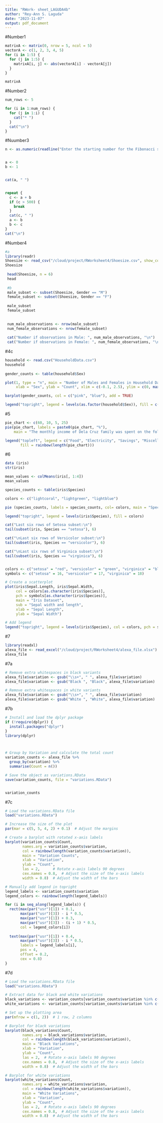 ```yaml
---
title: "RWork- sheet_LAGUDA4b"
author: "Rey-Ann S. Laguda"
date: "2023-11-07"
output: pdf_document
---
```

#Number1
``` r
matrixA <- matrix(0, nrow = 5, ncol = 5)
vectorA <- c(1, 2, 3, 4, 5)
for (i in 1:5) {
  for (j in 1:5) {
    matrixA[i, j] <- abs(vectorA[i] - vectorA[j])
  }
}

matrixA

```

#Number2
``` r
num_rows <- 5

for (i in 1:num_rows) {
  for (j in 1:i) {
    cat("* ")
  }
  cat("\n")
}


```

#Nuumber3
``` r

n <- as.numeric(readline("Enter the starting number for the Fibonacci sequence: "))


a <- 0
b <- 1


cat(a, " ")


repeat {
  c <- a + b
  if (c > 500) {
    break
  }
  cat(c, " ")
  a <- b
  b <- c
}
cat("\n")

```

#Number4
``` r
#a
library(readr)
Shoesize <- read_csv("/cloud/project/RWorksheet4/Shoesize.csv", show_col_types = FALSE)
Shoesize
 
 head(Shoesize, n = 6)
 head
 
 #b
 male_subset <- subset(Shoesize, Gender == "M")
 female_subset <- subset(Shoesize, Gender == "F")
 
 male_subset
 female_subset
 
 
 num_male_observations <- nrow(male_subset)
 num_female_observations <- nrow(female_subset)
 
 cat("Number if observations in Male: ", num_male_observations, "\n")
 cat("Number if observations in Female: ", num_female_observations, "\n")
```

#4c
``` r
household <- read.csv("HouseholdData.csv")
household
 
gender_counts <- table(household$Sex)

plot(1, type = "n", main = "Number of Males and Females in Household Data",
     xlab = "Sex", ylab = "Count", xlim = c(-0.1, 2.5), ylim = c(0, max(gender_counts)))

barplot(gender_counts, col = c("pink", "blue"), add = TRUE)

legend("topright", legend = levels(as.factor(household$Sex)), fill = c("pink", "blue"))
```

#5
``` r
pie_chart <- c(60, 10, 5, 25)
pie(pie_chart, labels = paste0(pie_chart, "%"),
    main = "The monthly income of Dela Cruz family was spent on the following: ", col = rainbow(length(pie_chart)))

legend("topleft", legend = c("Food", "Electricity", "Savings", "Miscellaneous"),
       fill = rainbow(length(pie_chart)))

```

#6 
``` r
data (iris)
str(iris)

mean_values <- colMeans(iris[, 1:4])
mean_values

species_counts <- table(iris$Species)

colors <- c("lightcoral", "lightgreen", "lightblue")

pie (species_counts, labels = species_counts, col= colors, main = "Species Distribution")

legend("topright", legend = levels(iris$Species), fill = colors)

cat("Last six rows of Setosa subset:\n")
tail(subset(iris, Species == "setosa"), 6)

cat("\nLast six rows of Versicolor subset:\n")
tail(subset(iris, Species == "versicolor"), 6)

cat("\nLast six rows of Virginica subset:\n")
tail(subset(iris, Species == "virginica"), 6)


colors <- c("setosa" = "red", "versicolor" = "green", "virginica" = "blue")
symbols <- c("setosa" = 16, "versicolor" = 17, "virginica" = 18)

# Create a scatterplot
plot(iris$Sepal.Length, iris$Sepal.Width,
     col = colors[as.character(iris$Species)],
     pch = symbols[as.character(iris$Species)],
     main = "Iris Dataset",
     sub = "Sepal width and length",
     xlab = "Sepal Length",
     ylab = "Sepal Width")

# Add legend
legend("topright", legend = levels(iris$Species), col = colors, pch = symbols)
```

#7

``` r
library(readxl)
alexa_file <- read_excel("/cloud/project/RWorksheet4/alexa_file.xlsx")
alexa_file
```

#7a
```r

# Remove extra whitespaces in black variants
alexa_file$variation <- gsub("\\s+", " ", alexa_file$variation)
alexa_file$variation <- gsub("Black ", "Black", alexa_file$variation)

# Remove extra whitespaces in white variants
alexa_file$variation <- gsub("\\s+", " ", alexa_file$variation)
alexa_file$variation <- gsub("White ", "White", alexa_file$variation)

```

#7b
``` r
# Install and load the dplyr package
if (!require(dplyr)) {
  install.packages("dplyr")
}
library(dplyr)



# Group by Variation and calculate the total count
variation_counts <- alexa_file %>%
  group_by(variation) %>%
  summarise(Count = n())

# Save the object as variations.RData
save(variation_counts, file = "variations.RData")


variation_counts

```

#7c
``` r
# Load the variations.RData file
load("variations.RData")

# Increase the size of the plot
par(mar = c(5, 5, 4, 2) + 0.1)  # Adjust the margins

# Create a barplot with rotated x-axis labels
barplot(variation_counts$Count, 
        names.arg = variation_counts$variation,
        col = rainbow(length(variation_counts$variation)),
        main = "Variation Counts",
        xlab = "Variation",
        ylab = "Count",
        las = 2,      # Rotate x-axis labels 90 degrees
        cex.names = 0.8,  # Adjust the size of the x-axis labels
        width = 0.8)  # Adjust the width of the bars

# Manually add legend in topright
legend_labels <- variation_counts$variation
legend_colors <- rainbow(length(legend_labels))

for (i in seq_along(legend_labels)) {
  rect(max(par("usr")[1]) + 0.1,
       max(par("usr")[3]) - i * 0.5,
       max(par("usr")[1]) + 0.3,
       max(par("usr")[3]) - (i + 1) * 0.5,
       col = legend_colors[i])
  
  text(max(par("usr")[1]) + 0.4,
       max(par("usr")[3]) - i * 0.5,
       labels = legend_labels[i],
       pos = 4,
       offset = 0.2,
       cex = 0.8)
}

```

#7d
``` r
# Load the variations.RData file
load("variations.RData")

# Extract data for black and white variations
black_variations <- variation_counts[variation_counts$variation %in% c("Black", "BlackDot", "BlackPlus", "BlackShow", "BlackSpot"), ]
white_variations <- variation_counts[variation_counts$variation %in% c("White", "WhiteDot", "WhitePlus", "WhiteShow", "WhiteSpot"), ]

# Set up the plotting area
par(mfrow = c(1, 2))  # 1 row, 2 columns

# Barplot for black variations
barplot(black_variations$Count, 
        names.arg = black_variations$variation,
        col = rainbow(length(black_variations$variation)),
        main = "Black Variations",
        xlab = "Variation",
        ylab = "Count",
        las = 2,  # Rotate x-axis labels 90 degrees
        cex.names = 0.8,  # Adjust the size of the x-axis labels
        width = 0.8)  # Adjust the width of the bars

# Barplot for white variations
barplot(white_variations$Count, 
        names.arg = white_variations$variation,
        col = rainbow(length(white_variations$variation)),
        main = "White Variations",
        xlab = "Variation",
        ylab = "Count",
        las = 2,  # Rotate x-axis labels 90 degrees
        cex.names = 0.8,  # Adjust the size of the x-axis labels
        width = 0.8)  # Adjust the width of the bars

```

